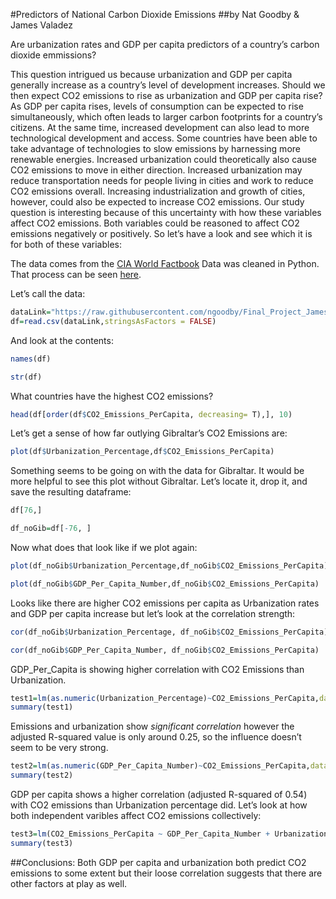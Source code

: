 #Predictors of National Carbon Dioxide Emissions
##by Nat Goodby & James Valadez

Are urbanization rates and GDP per capita predictors of a country's carbon dioxide emmissions?

This question intrigued us because urbanization and GDP per capita generally increase as a country's level of development increases. Should we then expect CO2 emissions to rise as urbanization and GDP per capita rise? As GDP per capita rises, levels of consumption can be expected to rise simultaneously, which often leads to larger carbon footprints for a country's citizens. At the same time, increased development can also lead to more technological development and access. Some countries have been able to take advantage of technologies to slow emissions by harnessing more renewable energies. Increased urbanization could theoretically also cause CO2 emissions to move in either direction. Increased urbanization may reduce transportation needs for people living in cities and work to reduce CO2 emissions overall. Increasing industrialization and growth of cities, however, could also be expected to increase CO2 emissions. Our study question is interesting because of this uncertainty with how these variables affect CO2 emissions. Both variables could be reasoned to affect CO2 emissions negatively or positively. So let's have a look and see which it is for both of these variables:

The data comes from the [CIA World Factbook](https://www.cia.gov/library/publications/the-world-factbook/)
Data was cleaned in Python. That process can be seen [here](https://github.com/ngoodby/Final_Project_James_Nat/blob/master/Data/Data_Preprocessing.ipynb).

Let's call the data:
```r
dataLink="https://raw.githubusercontent.com/ngoodby/Final_Project_James_Nat/master/Data/Cleaned_Data.csv"
df=read.csv(dataLink,stringsAsFactors = FALSE)
```
And look at the contents:
```r
names(df)
```
```r
str(df)
```
What countries have the highest CO2 emissions? 
```r
head(df[order(df$CO2_Emissions_PerCapita, decreasing= T),], 10)
```
Let's get a sense of how far outlying Gibraltar's CO2 Emissions are:
```r
plot(df$Urbanization_Percentage,df$CO2_Emissions_PerCapita)
```
Something seems to be going on with the data for Gibraltar. It would be more helpful to see this plot without Gibraltar. Let's locate it, drop it, and save the resulting dataframe: 
```r
df[76,]
```
```r
df_noGib=df[-76, ]
```
Now what does that look like if we plot again:
```r
plot(df_noGib$Urbanization_Percentage,df_noGib$CO2_Emissions_PerCapita)
```
```r
plot(df_noGib$GDP_Per_Capita_Number,df_noGib$CO2_Emissions_PerCapita)
```
Looks like there are higher CO2 emissions per capita as Urbanization rates and GDP per capita increase but let's look at the correlation strength:
```r
cor(df_noGib$Urbanization_Percentage, df_noGib$CO2_Emissions_PerCapita)
```
```r
cor(df_noGib$GDP_Per_Capita_Number, df_noGib$CO2_Emissions_PerCapita)
```
GDP_Per_Capita is showing higher correlation with CO2 Emissions than Urbanization.
```r
test1=lm(as.numeric(Urbanization_Percentage)~CO2_Emissions_PerCapita,data=df_noGib)
summary(test1)
```
Emissions and urbanization show *significant correlation* however the adjusted R-squared value is only around 0.25, so the influence doesn't seem to be very strong.
```r
test2=lm(as.numeric(GDP_Per_Capita_Number)~CO2_Emissions_PerCapita,data=df_noGib)
summary(test2)
```
GDP per capita shows a higher correlation (adjusted R-squared of 0.54) with CO2 emissions than Urbanization percentage did.
Let's look at how both independent varibles affect CO2 emissions collectively:
```r
test3=lm(CO2_Emissions_PerCapita ~ GDP_Per_Capita_Number + Urbanization_Percentage, data=df_noGib)
summary(test3)
```
##Conclusions:
Both GDP per capita and urbanization both predict CO2 emissions to some extent but their loose correlation suggests that there are other factors at play as well.  
